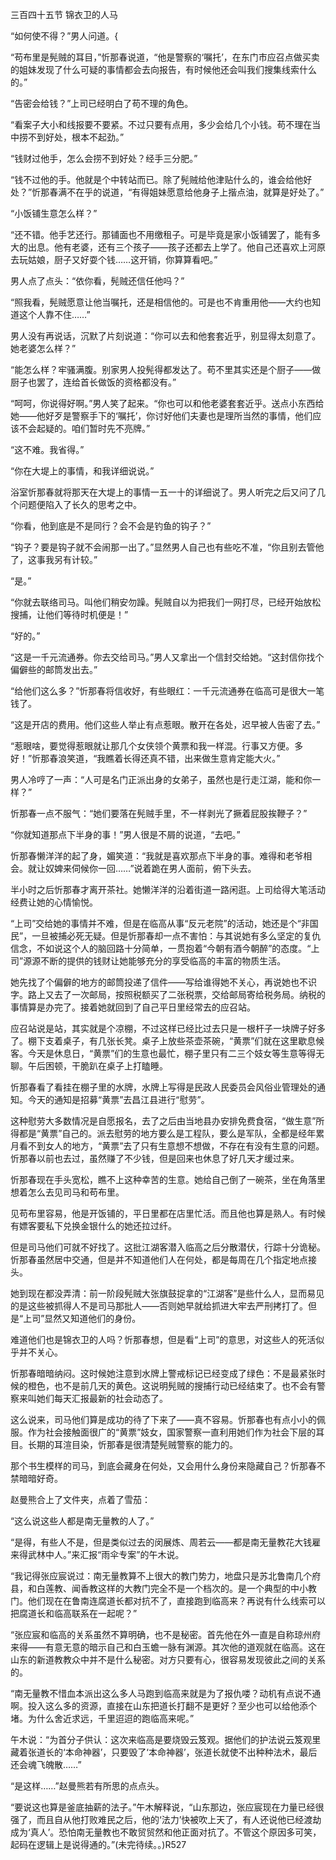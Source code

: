 

三百四十五节 锦衣卫的人马

“如何使不得？”男人问道。{

“苟布里是髡贼的耳目，”忻那春说道，“他是警察的‘嘱托’，在东门市应召点做买卖的姐妹发现了什么可疑的事情都会去向报告，有时候他还会叫我们搜集线索什么的。”

“告密会给钱？”上司已经明白了苟不理的角色。

“看案子大小和线报要不要紧。不过只要有点用，多少会给几个小钱。苟不理在当中捞不到好处，根本不起劲。”

“钱财过他手，怎么会捞不到好处？经手三分肥。”

“钱不过他的手。他就是个中转站而已。除了髡贼给他津贴什么的，谁会给他好处？”忻那春满不在乎的说道，“有得姐妹愿意给他身子上揩点油，就算是好处了。”

“小饭铺生意怎么样？”

“还不错。他手艺还行。那铺面也不用缴租子。可是毕竟是家小饭铺罢了，能有多大的出息。他有老婆，还有三个孩子――孩子还都去上学了。他自己还喜欢上河原去玩姑娘，厨子又好耍个钱……这开销，你算算看吧。”

男人点了点头：“依你看，髡贼还信任他吗？”

“照我看，髡贼愿意让他当嘱托，还是相信他的。可是也不肯重用他――大约也知道这个人靠不住……”

男人没有再说话，沉默了片刻说道：“你可以去和他套套近乎，别显得太刻意了。她老婆怎么样？”

“能怎么样？牢骚满腹。别家男人投髡得都发达了。苟不里其实还是个厨子――做厨子也罢了，连给首长做饭的资格都没有。”

“呵呵，你说得好啊。”男人笑了起来。“你也可以和他老婆套套近乎。送点小东西给她――他好歹是警察手下的‘嘱托’，你讨好他们夫妻也是理所当然的事情，他们应该不会起疑的。咱们暂时先不亮牌。”

“这不难。我省得。”

“你在大堤上的事情，和我详细说说。”

浴室忻那春就将那天在大堤上的事情一五一十的详细说了。男人听完之后又问了几个问题便陷入了长久的思考之中。

“你看，他到底是不是同行？会不会是钓鱼的钩子？”

“钩子？要是钩子就不会闹那一出了。”显然男人自己也有些吃不准，“你且别去管他了，这事我另有计较。”

“是。”

“你就去联络司马。叫他们稍安勿躁。髡贼自以为把我们一网打尽，已经开始放松搜捕，让他们等待时机便是！”

“好的。”

“这是一千元流通券。你去交给司马。”男人又拿出一个信封交给她。“这封信你找个偏僻些的邮筒发出去。”

“给他们这么多？”忻那春将信收好，有些眼红：一千元流通券在临高可是很大一笔钱了。

“这是开店的费用。他们这些人举止有点惹眼。散开在各处，迟早被人告密了去。”

“惹眼啥，要觉得惹眼就让那几个女侠领个黄票和我一样混。行事又方便。多好！”忻那春浪笑道，“我瞧着长得还真不错，出来做生意肯定能大火。”

男人冷哼了一声：“人可是名门正派出身的女弟子，虽然也是行走江湖，能和你一样？”

忻那春一点不服气：“她们要落在髡贼手里，不一样剥光了撅着屁股挨鞭子？”

“你就知道那点下半身的事！”男人很是不屑的说道，“去吧。”

忻那春懒洋洋的起了身，媚笑道：“我就是喜欢那点下半身的事。难得和老爷相会。就让奴婢来伺候你一回……”说着跪在男人面前，俯下头去。

半小时之后忻那春才离开茶社。她懒洋洋的沿着街道一路闲逛。上司给得大笔活动经费让她的心情愉悦。

“上司”交给她的事情并不难，但是在临高从事“反元老院”的活动，她还是个“非国民”，一旦被捕必死无疑。但是忻那春却一点不害怕：与其说她有多么坚定的复仇信念，不如说这个人的脑回路十分简单，一贯抱着“今朝有酒今朝醉”的态度。“上司”源源不断的提供的钱财让她能够充分的享受临高的丰富的物质生活。

她先找了个偏僻的地方的邮筒投递了信件――写给谁得她不关心，再说她也不识字。路上又去了一次邮局，按照税额买了二张税票，交给邮局寄给税务局。纳税的事情算是办完了。接着她就回到了自己平日里经常去的应召站。

应召站说是站，其实就是个凉棚，不过这样已经比过去只是一根杆子一块牌子好多了。棚下支着桌子，有几张长凳。桌子上放些茶壶茶碗，“黄票”们就在这里歇息候客。今天是休息日，“黄票”们的生意也最忙，棚子里只有二三个妓女等生意等得无聊。午后困顿，干脆趴在桌子上打瞌睡。

忻那春看了看挂在棚子里的水牌，水牌上写得是民政人民委员会风俗业管理处的通知。今天的通知是招募“黄票”去昌江县进行“慰劳”。

这种慰劳大多数情况是自愿报名，去了之后由当地县办安排免费食宿，“做生意”所得都是“黄票”自己的。派去慰劳的地方要么是工程队，要么是军队，全都是经年累月看不到女人的地方，“黄票”去了只有生意想不想做，不存在有没有生意的问题。忻那春以前也去过，虽然赚了不少钱，但是回来也休息了好几天才缓过来。

忻那春现在手头宽松，瞧不上这种幸苦的生意。她给自己倒了一碗茶，坐在角落里想着怎么去见司马和苟布里。

见苟布里容易，他是开饭铺的，平日里都在店里忙活。而且他也算是熟人。有时候有嫖客要私下兑换金银什么的她还拉过纤。

但是司马他们可就不好找了。这批江湖客潜入临高之后分散潜伏，行踪十分诡秘。忻那春虽然居中交通，但是并不知道他们人在何处，都是每周在几个指定地点接头。

她到现在都没弄清：前一阶段髡贼大张旗鼓捉拿的“江湖客”是些什么人，显而易见的是这些被抓得人不是司马那批人――否则她早就给抓进大牢去严刑拷打了。但是“上司”显然又知道他们的身份。

难道他们也是锦衣卫的人吗？忻那春想，但是看“上司”的意思，对这些人的死活似乎并不关心。

忻那春暗暗纳闷。这时候她注意到水牌上警戒标记已经变成了绿色：不是最紧张时候的橙色，也不是前几天的黄色。这说明髡贼的搜捕行动已经结束了。也不会有警察来叫她们每天汇报最新的社会动态了。

这么说来，司马他们算是成功的待了下来了――真不容易。忻那春也有点小小的佩服。作为社会接触面很广的“黄票”妓女，国家警察一直利用她们作为社会下层的耳目。长期的耳渲目染，忻那春是很清楚髡贼警察的能力的。

那个书生模样的司马，到底会藏身在何处，又会用什么身份来隐藏自己？忻那春不禁暗暗好奇。

赵曼熊合上了文件夹，点着了雪茄：

“这么说这些人都是南无量教的人了。”

“是得，有些人不是，但是类似过去的闵展炼、周若云――都是南无量教花大钱雇来得武林中人。”来汇报“雨伞专案”的午木说。

“我记得张应宸说过：南无量教算不上很大的教门势力，地盘只是苏北鲁南几个府县，和白莲教、闻香教这样的大教门完全不是一个档次的。是一个典型的中小教门。他们现在在鲁南连腐道长都对抗不了，直接跑到临高来？再说有什么线索可以把腐道长和临高联系在一起呢？”

“张应宸和临高的关系虽然不算明确，也不是秘密。首先他在外一直是自称琼州府来得――有意无意的暗示自己和白玉蟾一脉有渊源。其次他的道观就在临高。这在山东的新道教教众中并不是什么秘密。对方只要有心，很容易发现彼此之间的关系的。

“南无量教不惜血本派出这么多人马跑到临高来就是为了报仇喽？动机有点说不通啊。投入这么多的资源，直接在山东把道长打翻不是更好？至少也可以给他添个堵。为什么舍近求远，千里迢迢的跑临高来呢。”

午木说：“为首分子供认：这次来临高是要烧毁云笈观。据他们的护法说云笈观里藏着张道长的‘本命神器’，只要毁了‘本命神器’，张道长就使不出种种法术，最后还会魂飞魄散……”

“是这样……”赵曼熊若有所思的点点头。

“要说这也算是釜底抽薪的法子。”午木解释说，“山东那边，张应宸现在力量已经很强了，而且自从他打败难民之后，他的‘法力’快被吹上天了，有人还说他已经渡劫成为‘真人’。恐怕南无量教也不敢贸贸然和他正面对抗了。不管这个原因多可笑，起码在逻辑上是说得通的。”(未完待续。。)R527

